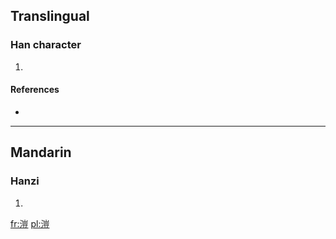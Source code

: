 ==Translingual==

===Han character===
{{Han char|rn=85|rad=水|as=10|sn=13|four=3211<sub>9</sub>|canj=水山一廿 (EUMT)}}

# {{defn|Han|sort=水10}}

====References====
* {{Han ref|kx=0640.310|dkj=17976|dj=1048.060|hdz=31699.050|uh=6EB0|ud=28336|bh=DE55|bd=56917}}

----

==Mandarin==

===Hanzi===
{{cmn-hanzi|pin=[[qín]] ([[qin2]]), [[yī]] ([[yi1]])|wg=ch'in<sup>2</sup>, i<sup>1</sup>}}

# {{defn|lang=cmn|sort=水10}}

[[fr:溰]]
[[pl:溰]]